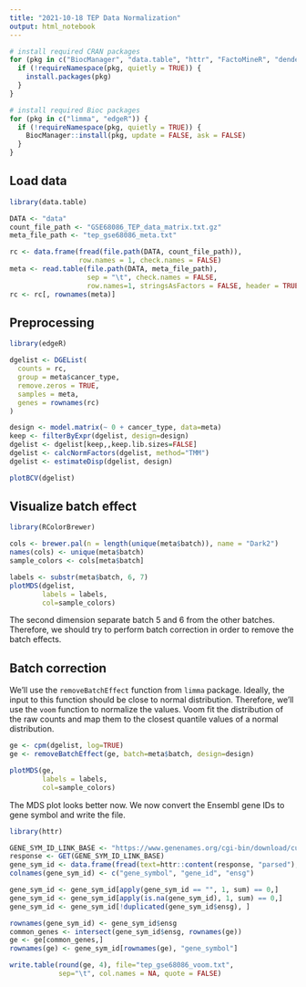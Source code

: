 ```yaml
---
title: "2021-10-18 TEP Data Normalization"
output: html_notebook
---
```


```r
# install required CRAN packages
for (pkg in c("BiocManager", "data.table", "httr", "FactoMineR", "dendextend", "googledrive")) {
  if (!requireNamespace(pkg, quietly = TRUE)) {
    install.packages(pkg)
  }
}

# install required Bioc packages
for (pkg in c("limma", "edgeR")) {
  if (!requireNamespace(pkg, quietly = TRUE)) {
    BiocManager::install(pkg, update = FALSE, ask = FALSE)
  }
}
```

## Load data

```r
library(data.table)

DATA <- "data"
count_file_path <- "GSE68086_TEP_data_matrix.txt.gz"
meta_file_path <- "tep_gse68086_meta.txt"

rc <- data.frame(fread(file.path(DATA, count_file_path)),
                 row.names = 1, check.names = FALSE)
meta <- read.table(file.path(DATA, meta_file_path),
                   sep = "\t", check.names = FALSE,
                   row.names=1, stringsAsFactors = FALSE, header = TRUE)
rc <- rc[, rownames(meta)]
```

## Preprocessing

```r
library(edgeR)

dgelist <- DGEList(
  counts = rc,
  group = meta$cancer_type,
  remove.zeros = TRUE,
  samples = meta,
  genes = rownames(rc)
)

design <- model.matrix(~ 0 + cancer_type, data=meta)
keep <- filterByExpr(dgelist, design=design)
dgelist <- dgelist[keep,,keep.lib.sizes=FALSE]
dgelist <- calcNormFactors(dgelist, method="TMM")
dgelist <- estimateDisp(dgelist, design)

plotBCV(dgelist)
```

## Visualize batch effect

```r
library(RColorBrewer)

cols <- brewer.pal(n = length(unique(meta$batch)), name = "Dark2")
names(cols) <- unique(meta$batch)
sample_colors <- cols[meta$batch]

labels <- substr(meta$batch, 6, 7)
plotMDS(dgelist,
        labels = labels,
        col=sample_colors)

```
The second dimension separate batch 5 and 6 from the other batches. Therefore, we should try to perform batch correction in order to remove the batch effects.

## Batch correction

We'll use the `removeBatchEffect` function from `limma` package. Ideally, the input to this function should be close to normal distribution. Therefore, we'll use the `voom` function to normalize the values. Voom fit the distribution of the raw counts and map them to the closest quantile values of a normal distribution.

```r
ge <- cpm(dgelist, log=TRUE)
ge <- removeBatchEffect(ge, batch=meta$batch, design=design)

plotMDS(ge,
        labels = labels,
        col=sample_colors)
```

The MDS plot looks better now. We now convert the Ensembl gene IDs to gene symbol and write the file.

```r
library(httr)

GENE_SYM_ID_LINK_BASE <- "https://www.genenames.org/cgi-bin/download/custom?col=gd_app_sym&col=gd_pub_eg_id&col=gd_pub_ensembl_id&status=Approved&hgnc_dbtag=on&order_by=gd_app_sym_sort&format=text&submit=submit"
response <- GET(GENE_SYM_ID_LINK_BASE)
gene_sym_id <- data.frame(fread(text=httr::content(response, "parsed"), header=TRUE))
colnames(gene_sym_id) <- c("gene_symbol", "gene_id", "ensg")

gene_sym_id <- gene_sym_id[apply(gene_sym_id == "", 1, sum) == 0,]
gene_sym_id <- gene_sym_id[apply(is.na(gene_sym_id), 1, sum) == 0,]
gene_sym_id <- gene_sym_id[!duplicated(gene_sym_id$ensg), ]
```

```r
rownames(gene_sym_id) <- gene_sym_id$ensg
common_genes <- intersect(gene_sym_id$ensg, rownames(ge))
ge <- ge[common_genes,]
rownames(ge) <- gene_sym_id[rownames(ge), "gene_symbol"]
```


```r
write.table(round(ge, 4), file="tep_gse68086_voom.txt",
            sep="\t", col.names = NA, quote = FALSE)
```



